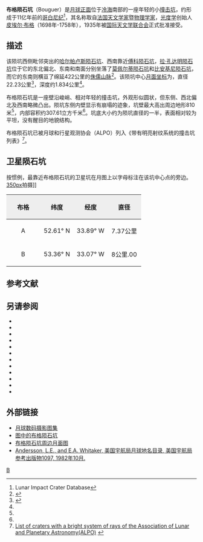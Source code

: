 {{lunar crater data|
 image=Bouguer crater 4158 h3.jpg|
 caption=[[月球轨道器4号|月球轨道器4号]]拍摄的图像|
 latitude=52.32|
 N_or_S=N|
 longitude=35.82|
 E_or_W=W|
 diameter=22.23公里|
 depth=1.834公里|
 colong=36|
 eponym=[[皮埃尔·布格|皮埃尔·布格]]}}
'''布格陨石坑'''（Bouguer）是[[月球正面|月球正面]]位于[[冷海|冷海]]南部的一座年轻的小[[撞击坑|撞击坑]]，约形成于11亿年前的[[哥白尼纪|哥白尼纪]]<ref name=LICD>Lunar Impact Crater Database</ref>，其名称取自[[法国|法国]][[天文学家|天文学家]]暨[[物理学家|物理学家]]，[[光度学|光度学]]创始人[[皮埃尔·布格|皮埃尔·布格]]（1698年-1758年），1935年被[[国际天文学联合会|国际天文学联合会]]正式批准接受。

==描述==  
该陨坑西侧毗邻突出的[[哈尔帕卢斯陨石坑|哈尔帕卢斯陨石坑]]、西南靠近[[傅科陨石坑|傅科陨石坑]]，[[拉·孔达明陨石坑|拉·孔达明陨石坑]]位于它的东北偏北、东南和南面分别坐落了[[莫佩尔蒂陨石坑|莫佩尔蒂陨石坑]]和[[比安基尼陨石坑|比安基尼陨石坑]]，而它的东南则横亘了绵延422公里的[[侏罗山脉_(月球)|侏儒山脉]]<ref>{{Cite web |url=http://planetarynames.wr.usgs.gov/images/Lunar/lac_11_lo.pdf |title=Crater Bouguer on the map LAC-11. |access-date=2017-04-01 |archive-date=2013-02-20 |archive-url=https://web.archive.org/web/20130220125228/http://planetarynames.wr.usgs.gov/images/Lunar/lac_11_lo.pdf |dead-url=no }}</ref>。该陨坑中心[[月面坐标|月面坐标]]为{{Coord|52.32|N|35.82|W|globe:Moon|nogoogle=1|noosm=1}}，直径22.23公里<ref name="IAU">{{Cite web |url=http://planetarynames.wr.usgs.gov/Feature/839 |title=Directory of the International Astronomical Union |access-date=2017-04-01 |archive-date=2020-11-27 |archive-url=https://web.archive.org/web/20201127013742/https://planetarynames.wr.usgs.gov/Feature/839 |dead-url=no }}</ref>，深度约1.834公里<ref name="LICD"/>。

布格陨石坑是一座壁沿峻峭、相对年轻的撞击坑，外观形似圆状，但东侧、西北偏北及西南略微凸出。陨坑东侧内壁显示有崩塌的迹象，坑壁最大高出周边地形810米<ref name="LICD"/>，内部容积约307.61立方千米<ref name="LICD"/>。坑底大小约为陨坑直径的一半，表面相对较为平坦，没有醒目的地貌结构。

布格陨石坑已被月球和行星观测协会（ALPO）列入《带有明亮射纹系统的撞击坑列表》<ref>[http://www.zone-vx.com/alpo-rays-table.pdf List of craters with a bright system of rays of the Association of Lunar and Planetary Astronomy(ALPO)] {{webarchive|url=https://web.archive.org/web/20160304213831/http://www.zone-vx.com/alpo-rays-table.pdf |date=2016-03-04 }}</ref>。

==卫星陨石坑==
按惯例，最靠近布格陨石坑的卫星坑在月图上以字母标注在该坑中心点的旁边。
[[image:Harpalus_-_LROC_-_WAC.JPG|350px]]拍摄]]

{| class="wikitable"
!width="25%" style="background:#eeeeee;" |布格 
!width="25%" style="background:#eeeeee;" |纬度
!width="25%" style="background:#eeeeee;" |经度
!width="25%" style="background:#eeeeee;" |直径
|-
|align="center"|A
|align="center"|52.61° N
|align="center"|33.89° W
|align="center"|7.37公里
|-
|align="center"|B
|align="center"|53.36° N
|align="center"|33.07° W
|align="center"|8公里.00
|}{{clear}}
==参考文献==
{{reflist}}

==另请参阅==
{{refbegin}}
* {{cite book
  | last1 = Andersson
  | first1 = L. E.
  | last2 = Whitaker
  | first2 = E. A.
  | authorlink2 = Ewen Whitaker
  | date = 1982
  | title = [[NASA|NASA]] Catalogue of Lunar Nomenclature
  | publisher = NASA RP-1097
  | ref = harv
  }}
* {{cite web
  | last = Blue
  | first = Jennifer
  | date = July 25, 2007
  | title = Gazetteer of Planetary Nomenclature
  | publisher = [[United_States_Geological_Survey|USGS]]
  | url = http://planetarynames.wr.usgs.gov/
  | accessdate = 2007-08-05
  | ref = harv
  | archive-date = 2018-12-25
  | archive-url = https://web.archive.org/web/20181225170157/https://planetarynames.wr.usgs.gov/
  | dead-url = no
  }}
* {{cite book
  | last1 = Bussey
  | first1 = B.
  | authorlink1 = Ben Bussey
  | last2 = Spudis
  | first2 = P.
  | authorlink2 = Paul Spudis
  | date = 2004
  | title = The Clementine Atlas of the Moon
  | publisher = Cambridge University Press
  | location = New York
  | isbn = 978-0-521-81528-4
  | ref = harv
  }}
* {{cite book
  | last1 = Cocks
  | first1 = Elijah E.
  | last2 = Cocks
  | first2 = Josiah C.
  | date = 1995
  | title = Who's Who on the Moon: A Biographical Dictionary of Lunar Nomenclature
  | url = https://archive.org/details/isbn_9780936389271
  | publisher = Tudor Publishers
  | isbn = 978-0-936389-27-1
  | ref = harv
  }}
* {{cite web
  | last = McDowell
  | first = Jonathan
  | date = July 15, 2007
  | url = http://host.planet4589.org/astro/lunar/
  | title = Lunar Nomenclature
  | publisher = Jonathan's Space Report
  | accessdate = 2007-10-24
  | ref = harv
  | archive-date = 2018-12-25
  | archive-url = https://web.archive.org/web/20181225170156/http://host.planet4589.org/astro/lunar/
  | dead-url = no
  }}
* {{cite journal| last1 = Menzel| first1 = D. H.| last2 = Minnaert| first2 = M.| last3 = Levin| first3 = B.| last4 = Dollfus| first4 = A.| last5 = Bell| first5 = B.| title = Report on Lunar Nomenclature by the Working Group of Commission 17 of the IAU| doi = 10.1007/BF00171763| journal = Space Science Reviews| volume = 12| issue = 2| pages = 136–186| date = 1971| bibcode = 1971SSRv...12..136M| ref = harv}}
* {{cite book
  | first = Patrick
  | last = Moore
  | authorlink = Patrick Moore
  | date = 2001
  | title = On the Moon
  | url = https://archive.org/details/patrickmooreonmo00patr
  | publisher = Sterling Publishing Co.
  | isbn = 978-0-304-35469-6
  | ref = harv
  }}
* {{cite book
  | first = Fred W.
  | last = Price
  | date = 1988
  | title = The Moon Observer's Handbook
  | publisher = Cambridge University Press
  | isbn = 978-0-521-33500-3
  | ref = harv
  }}
* {{cite book
  | last = Rükl
  | first = Antonín
  | authorlink = Antonín Rükl
  | date = 1990
  | title = Atlas of the Moon
  | publisher = Kalmbach Books
  | isbn = 978-0-913135-17-4
  | ref = harv
  }}
* {{cite book
  | last = Webb
  | first = Rev. T. W.
  | authorlink = Thomas William Webb
  | date = 1962
  | title = Celestial Objects for Common Telescopes
  | url = https://archive.org/details/celestialobjects00webb
  | edition = 6th revised
  | publisher = Dover
  | isbn = 978-0-486-20917-3
  | ref = harv
  }}
* {{cite book
  | first = Ewen A.
  | last = Whitaker
  | authorlink = Ewen Whitaker
  | date = 1999
  | title = Mapping and Naming the Moon
  | publisher = Cambridge University Press
  | isbn = 978-0-521-62248-6
  | ref = harv
  }}
* {{cite book
  | first = Peter T.
  | last = Wlasuk
  | date = 2000
  | title = Observing the Moon
  | publisher = Springer
  | isbn = 978-1-85233-193-1
  | ref = harv
 }}
{{refend}}

==外部链接==
* [http://www.lpi.usra.edu/resources/lunar_orbiter/bin/srch_nam.shtml?J.%Bouguer%7C0 月球数码摄影图集]
* [https://web.archive.org/web/20161216061632/http://www.lpi.usra.edu/resources/mapcatalog/LAC/lac11/ 图中的布格陨石坑]
* [http://www.lpi.usra.edu/resources/mapcatalog/usgs/I604/ 布格陨石坑周边月面图] {{Wayback|url=http://www.lpi.usra.edu/resources/mapcatalog/usgs/I604/ |date=20201209170943 }}
* [http://planet4589.org/astro/lunar/RP-1097.pdf Andersson, L.E., and E.A. Whitaker, 美国宇航局月球地名目录, 美国宇航局参考出版物1097, 1982年10月.] {{Wayback|url=http://planet4589.org/astro/lunar/RP-1097.pdf |date=20141006125838 }}

[[Category:月球环形山|B]]
{{月球环形山 (A-B)}}